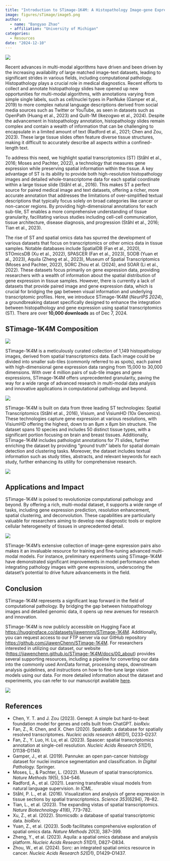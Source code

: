 ```yaml
---
title: "Introduction to STimage-1K4M: A Histopathology Image-gene Expression Dataset for Spatial Transcriptomics"
image: figures/sTimage/image5.png
author:
  - name: "Bangyao Zhao"
  - affiliation: "University of Michigan"
categories:
  - Resources
date: "2024-12-10"
---
```


![](figures/sTimage/image5.png)

<!-- ::: {.panel-tabset} -->

<!-- # English -->

Recent advances in multi-modal algorithms have driven and been driven by the increasing availability of large matched image-text datasets, leading to significant strides in various fields, including computational pathology. Histopathology plays a crucial role in medical diagnostics. Recent efforts to collect and annotate histopathology slides have opened up new opportunities for multi-modal algorithms, with annotations varying from simple single labels, such as cell/nuclei types in PanNuke (Gamper et al., 2019) to more complex natural language descriptions derived from social media sources such as Twitter or YouTube, as seen in datasets such as OpenPath (Huang et al., 2023) and Quilt-1M (Ikezogwo et al., 2024). Despite the advancement in histopathology annotation, histopathology slides remain complex and contain a wealth of information that can be challenging to encapsulate in a limited amount of text (Radford et al., 2021; Chen and Zou, 2023). These large tissue slides often feature diverse tissue structures, making it difficult to accurately describe all aspects within a confined-length text.

To address this need, we highlight spatial transcriptomics (ST) (Ståhl et al., 2016; Moses and Pachter, 2022), a technology that measures gene expression while preserving spatial information within the tissue. A key advantage of ST is its ability to provide both high-resolution histopathology images and detailed whole-transcriptome data for each spatial coordinate within a large tissue slide (Ståhl et al., 2016). This makes ST a perfect source for paired medical image and text datasets, offering a richer, more accurate annotation that addresses the limitations of over-simplified textual descriptions that typically focus solely on broad categories like cancer or non-cancer regions. By providing high-dimensional annotations for each sub-tile, ST enables a more comprehensive understanding of tissue granularity, facilitating various studies including cell-cell communication, tissue architecture, disease diagnosis, and progression (Ståhl et al., 2016; Tian et al., 2023).

The rise of ST and spatial omics data has spurred the development of various datasets that focus on transcriptomics or other omics data in tissue samples. Notable databases include SpatialDB (Fan et al., 2020), STOmicsDB (Xu et al., 2022), SPASCER (Fan et al., 2023), SODB (Yuan et al., 2023), Aquila (Zheng et al., 2023), Museum of Spatial Transcriptomics (Moses and Pachter, 2022), SORC Zhou et al. (2024), and SOAR (Li et al., 2022). These datasets focus primarily on gene expression data, providing researchers with a wealth of information about the spatial distribution of gene expression in tissue samples. However, there is currently a lack of datasets that provide paired image and gene expression data, which is crucial for bridging the gap between visual information and underlying transcriptomic profiles. Here, we introduce STimage-1K4M (*NeurIPS 2024*), a groundbreaking dataset specifically designed to enhance the integration between histopathology and gene expression using spatial transcriptomics (ST). There are over **10,000 downloads** as of Dec 7, 2024.

## STimage-1K4M Composition

![](figures/sTimage/image2.png)

STimage-1K4M is a meticulously curated collection of 1,149 histopathology images, derived from spatial transcriptomics data. Each image could be divided into smaller sub-tiles (commonly referred to as spots), each paired with high-dimensional gene expression data ranging from 15,000 to 30,000 dimensions. With over 4 million pairs of sub-tile images and gene expressions, STimage-1K4M offers unprecedented granularity, paving the way for a wide range of advanced research in multi-modal data analysis and innovative applications in computational pathology and beyond.

![](figures/sTimage/image6.png)

STimage-1K4M is built on data from three leading ST technologies: Spatial Transcriptomics (Ståhl et al., 2016), Visium, and VisiumHD (10x Genomics). These technologies capture gene expression at various resolutions, with VisiumHD offering the highest, down to an 8µm x 8µm bin structure. The dataset spans 10 species and includes 50 distinct tissue types, with a significant portion focusing on brain and breast tissues. Additionally, STimage-1K4M includes pathologist annotations for 71 slides, further enriching the dataset by providing "ground truth" labels for spatial domain detection and clustering tasks. Moreover, the dataset includes textual information such as study titles, abstracts, and relevant keywords for each study, further enhancing its utility for comprehensive research.

![](figures/sTimage/image4.png)

## Applications and Impact

STimage-1K4M is poised to revolutionize computational pathology and beyond. By offering a rich, multi-modal dataset, it supports a wide range of tasks, including gene expression prediction, resolution enhancement, spatial clustering, and deconvolution. These capabilities are particularly valuable for researchers aiming to develop new diagnostic tools or explore cellular heterogeneity of tissues in unprecedented detail.

![](figures/sTimage/image1.png)

STimage-1K4M’s extensive collection of image-gene expression pairs also makes it an invaluable resource for training and fine-tuning advanced multi-modal models. For instance, preliminary experiments using STimage-1K4M have demonstrated significant improvements in model performance when integrating pathology images with gene expressions, underscoring the dataset’s potential to drive future advancements in the field.

## Conclusion

STimage-1K4M represents a significant leap forward in the field of computational pathology. By bridging the gap between histopathology images and detailed genomic data, it opens up new avenues for research and innovation.

STimage-1K4M is now publicly accessible on Hugging Face at <https://huggingface.co/datasets/jiawennnn/STimage-1K4M>. Additionally, you can request access to our FTP server via our GitHub repository <https://github.com/JiawenChenn/STimage-1K4M>. For researchers interested in utilizing our dataset, our website (<https://jiawenchenn.github.io/STimage-1K4M/docs/00_about>) provides several supporting resources, including a pipeline for converting our data into the commonly used AnnData format, processing steps, downstream analysis guidelines, and instructions on how to fine-tune large vision models using our data. For more detailed information about the dataset and experiments, you can refer to our manuscript available [here](https://openreview.net/pdf?id=iTyOWtcCU2).

![](figures/sTimage/image3.png)

## References

- Chen, Y. T. and J. Zou (2023). Genept: A simple but hard-to-beat foundation model for genes and cells built from ChatGPT. *bioRxiv.*
- Fan, Z., R. Chen, and X. Chen (2020). Spatialdb: a database for spatially resolved transcriptomes. *Nucleic acids research 48*(D1), D233–D237.
- Fan, Z., Y. Luo, H. Lu, et al. (2023). Spascer: spatial transcriptomics annotation at single-cell resolution. *Nucleic Acids Research 51*(D1), D1138–D1149.
- Gamper, J., et al. (2019). Pannuke: an open pan-cancer histology dataset for nuclei instance segmentation and classification. *In Digital Pathology.* Springer.
- Moses, L., & Pachter, L. (2022). Museum of spatial transcriptomics. *Nature Methods 19*(5), 534–546.
- Radford, A., et al. (2021). Learning transferable visual models from natural language supervision. *In ICML.*
- Ståhl, P. L., et al. (2016). Visualization and analysis of gene expression in tissue sections by spatial transcriptomics. *Science 353*(6294), 78–82.
- Tian, L., et al. (2023). The expanding vistas of spatial transcriptomics. *Nature Biotechnology 41*(6), 773–782.
- Xu, Z., et al. (2022). Stomicsdb: a database of spatial transcriptomic data. *bioRxiv.*
- Yuan, Z., et al. (2023). Sodb facilitates comprehensive exploration of spatial omics data. *Nature Methods 20*(3), 387–399.
- Zheng, Y., et al. (2023). Aquila: a spatial omics database and analysis platform. *Nucleic Acids Research 51*(D1), D827–D834.
- Zhou, W., et al. (2024). Sorc: an integrated spatial omics resource in cancer. *Nucleic Acids Research 52*(D1), D1429–D1437.

<!-- # 中文 -->

<!-- <span style="font-size: 2em; font-weight: bold;">STimage-1K4M：一种用于空间转录组学的组织病理学图像-基因表达数据集</span> -->

<!-- 近年来，多模态算法的快速发展得益于大量匹配的图像-文本数据集的涌现，这推动了包括计算病理学在内的多个领域取得了显著进步。组织病理学在医学诊断中扮演着关键角色。近期的组织病理学切片标注数据集，为多模态算法创造了新机遇。这些标注从简单的单标签（例如 PanNuke 数据集中的细胞/细胞核类型标注，Gamper et al., 2019），到从社交媒体（如 Twitter 或 YouTube）中提取的复杂自然语言描述（如 OpenPath 数据集 Huang et al., 2023 和 Quilt-1M 数据集 Ikezogwo et al., 2024）不一而足。尽管组织病理学标注取得了长足进步，但组织病理学切片依然复杂且包含丰富的信息，仅用有限的文本难以全面表达 (Radford et al., 2021; Chen and Zou, 2023)。大型组织切片通常具有多样的组织结构，因此很难在有限长度的文本中准确描述其全部细节。 -->

<!-- 为应对这一挑战，我们特别介绍了空间转录组学（Spatial Transcriptomics, ST） (Ståhl et al., 2016; Moses and Pachter, 2022)。这是一项能够测量基因表达，同时保留组织中的空间信息的技术。ST 的核心优势在于它能够为大型组织切片的每个空间坐标提供高分辨率的组织病理学图像和详细的全转录组数据 (Ståhl et al., 2016)。这使得 ST 成为医疗图像与标注数据集的理想来源，提供比简单的文本描述（如癌症或非癌症区域）更丰富且准确的标注。通过为每个小区域提供高维度的基因表达标注，ST 可以更全面地理解组织的细粒度特性，支持诸如细胞间通信、组织结构、疾病诊断和进展等多项研究 (Ståhl et al., 2016; Tian et al., 2023)。 -->

<!-- ST 和空间组学 （spatial omics）数据的兴起推动了多个聚焦于组织样本转录组学或其他组学数据的数据集的发展。值得一提的数据库包括 SpatialDB (Fan et al., 2020)、STOmicsDB (Xu et al., 2022)、SPASCER (Fan et al., 2023)、SODB (Yuan et al., 2023)、Aquila (Zheng et al., 2023)、Museum of Spatial Transcriptomics (Moses and Pachter, 2022)、SORC (Zhou et al., 2024) 和 SOAR (Li et al., 2022)。这些数据集主要集中于基因表达数据，为研究人员提供了关于组织样本中基因表达空间分布的大量信息。然而，目前仍缺乏能够提供图像和基因表达配对数据的数据集，而这种数据对于结合视觉信息与底层转录组学特征至关重要。在此，我们推出了 STimage-1K4M (NeurIPS 2024)，一个旨在通过ST 加强组织病理学与基因表达整合的突破性数据集。截至 2024 年 12 月 8 日，该数据集已被下载超过 10,000 次。 -->

<!-- ## STimage-1K4M 数据集概述 -->

<!-- ![](figures/sTimage/image2.png) -->

<!-- STimage-1K4M 是一个由 1,149 张组织病理学图像组成的数据集，这些图像均源自空间转录组学数据。每张图像可以分割为更小的区域（通常称为点，spot），每个区域都与高维基因表达数据（维度范围为约 15,000 到 30,000）配对。该数据集包含超过 400 万spot图像和基因表达对，提供了前所未有的细粒度数据，为多模态数据分析和计算病理学等领域的先进研究及创新应用奠定了基础。 -->

<!-- ![](figures/sTimage/image6.png) -->

<!-- STimage-1K4M 基于三大领先的 ST 技术构建：Spatial Transcriptomics (Ståhl et al., 2016)、Visium 和 VisiumHD (10x Genomics)。这些技术在不同分辨率下捕获基因表达，其中 VisiumHD 提供了最高分辨率，达到 8µm x 8µm 的细胞区域。数据集涵盖了 10 个物种和 50 种不同的组织类型，其中相当一部分重点关注脑组织和乳腺组织。此外，STimage-1K4M 包含了 71 张切片的病理学家标注，为空间域检测和聚类任务提供了“真实标签”。数据集还包含文本信息，例如研究标题、摘要和相关关键词，进一步提升了其研究价值。 -->

<!-- ![](figures/sTimage/image4.png) -->

<!-- ## 应用与影响 -->

<!-- STimage-1K4M 有望在计算病理学及其他领域引发革命性变革。通过提供丰富的多模态数据集，它支持广泛的研究任务，包括基因表达预测、分辨率增强、空间聚类和去卷积分析。这些功能对于开发新型诊断工具或探索组织细胞异质性具有重要价值。 -->

<!-- ![](figures/sTimage/image1.png) -->

<!-- 此外，STimage-1K4M 丰富的图像-基因表达配对数据也成为训练和微调多模态模型的重要资源。例如，基于 STimage-1K4M 的初步实验表明，在结合病理图像和基因表达时，模型性能显著提升，进一步凸显了该数据集推动领域进步的潜力。 -->

<!-- ## 总结 -->

<!-- STimage-1K4M 代表了计算病理学领域的一个重大飞跃。通过结合组织病理学图像与详细基因组数据，它为研究与创新开辟了新途径。 -->

<!-- STimage-1K4M 数据集现已在 Hugging Face 上公开获取：[访问链接](https://huggingface.co/datasets/jiawennnn/STimage-1K4M)。此外，您也可以通过我们的 GitHub 申请访问 FTP 服务器：[访问链接](https://github.com/JiawenChenn/STimage-1K4M)。对数据集感兴趣的研究人员可以访问我们的官网 ([链接](https://jiawenchenn.github.io/STimage-1K4M/docs/00_about))，获取更多资源，包括如何将数据转换为常用的 AnnData 格式、处理步骤、下游分析指南，以及如何利用我们的数据微调大规模视觉模型。更多详细信息可参阅我们的论文：[链接](https://openreview.net/pdf?id=iTyOWtcCU2)。 -->


<!-- ![](figures/sTimage/image3.png) -->

<!-- ## 参考文献 -->

<!-- - Chen, Y. T. and J. Zou (2023). Genept: A simple but hard-to-beat foundation model for genes and cells built from ChatGPT. *bioRxiv.* -->
<!-- - Fan, Z., R. Chen, and X. Chen (2020). Spatialdb: a database for spatially resolved transcriptomes. *Nucleic acids research 48*(D1), D233–D237. -->
<!-- - Fan, Z., Y. Luo, H. Lu, et al. (2023). Spascer: spatial transcriptomics annotation at single-cell resolution. *Nucleic Acids Research 51*(D1), D1138–D1149. -->
<!-- - Gamper, J., et al. (2019). Pannuke: an open pan-cancer histology dataset for nuclei instance segmentation and classification. *In Digital Pathology.* Springer. -->
<!-- - Moses, L., & Pachter, L. (2022). Museum of spatial transcriptomics. *Nature Methods 19*(5), 534–546. -->
<!-- - Radford, A., et al. (2021). Learning transferable visual models from natural language supervision. *In ICML.* -->
<!-- - Ståhl, P. L., et al. (2016). Visualization and analysis of gene expression in tissue sections by spatial transcriptomics. *Science 353*(6294), 78–82. -->
<!-- - Tian, L., et al. (2023). The expanding vistas of spatial transcriptomics. *Nature Biotechnology 41*(6), 773–782. -->
<!-- - Xu, Z., et al. (2022). Stomicsdb: a database of spatial transcriptomic data. *bioRxiv.* -->
<!-- - Yuan, Z., et al. (2023). Sodb facilitates comprehensive exploration of spatial omics data. *Nature Methods 20*(3), 387–399. -->
<!-- - Zheng, Y., et al. (2023). Aquila: a spatial omics database and analysis platform. *Nucleic Acids Research 51*(D1), D827–D834. -->
<!-- - Zhou, W., et al. (2024). Sorc: an integrated spatial omics resource in cancer. *Nucleic Acids Research 52*(D1), D1429–D1437. -->

<!-- ::: -->